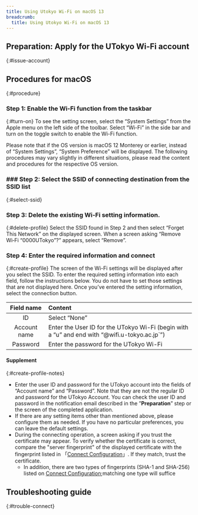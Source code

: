 ```yaml
---
title: Using Utokyo Wi-Fi on macOS 13
breadcrumb:
  title: Using Utokyo Wi-Fi on macOS 13
---
```



<Mfa100 />

<Intro kindOfTerminal="terminal with macOS 13 Ventura" confirmedTerminal="（MacBook Pro with macOS 13 Ventura）"/>

## Preparation: Apply for the UTokyo Wi-Fi account
{:#issue-account}
<IssueAccount />

## Procedures for macOS
{:#procedure}
### Step 1: Enable the Wi-Fi function from the taskbar
{:#turn-on}
To see the setting screen, select the “System Settings” from the Apple menu on the left side of the toolbar. Select “Wi-Fi” in the side bar and turn on the toggle switch to enable the Wi-Fi function.

Please note that if the OS version is macOS 12 Monterey or earlier, instead of “System Settings”, “System Preference” will be displayed. The following procedures may vary slightly in different situations, please read the content and procedures for the respective OS version.

### ### Step 2: Select the SSID of connecting destination from the SSID list
{:#select-ssid}
<SelectSsid  userIdField="account name"/>

### Step 3: Delete the existing Wi-Fi setting information.
{:#delete-profile}
<DeleteProfile  userIdField="アカウント名"/>
Select the SSID found in Step 2 and then select “Forget This Network” on the displayed screen.  When a screen asking “Remove Wi‑Fi “0000UTokyo”?” appears, select “Remove”.

### Step 4: Enter the required information and connect
{:#create-profile}
The screen of the Wi-Fi settings will be displayed after you select the SSID. To enter the required setting information into each field, follow the instructions below. You do not have to set those settings that are not displayed here. Once you’ve entered the setting information, select the connection button.

| Field name    | Content     |
| :-----------: | :------------------- |
| ID            | Select “None”      |
| Account name       | Enter the User ID for the UTokyo Wi-Fi (begin with a “u” and end with “@wifi.u-tokyo.ac.jp`”) |
| Password      | Enter the password for the UTokyo Wi-Fi      |

#### Supplement
{:#create-profile-notes}
* Enter the user ID and password for the UTokyo account into the fields of “Account name” and “Password”. Note that they are not the regular ID and password for the UTokyo Account. You can check the user ID and password in the notification email described in the ”**Preparation**” step or the screen of the completed application.
* If there are any setting items other than mentioned above, please configure them as needed. If you have no particular preferences, you can leave the default settings.
* During the connecting operation, a screen asking if you trust the certificate may appear. To verify whether the certificate is correct, compare the "server fingerprint" of the displayed certificate with the fingerprint listed in 「[Connect Configuration](/utokyo_wifi/#connect-configuration)」. If they match, trust the certificate.
    * In addition, there are two types of fingerprints (SHA-1 and SHA-256) listed on [Connect Configuration](/utokyo_wifi/#connect-configuration);matching one type will suffice

## Troubleshooting guide
{:#trouble-connect}
<TroubleConnect />
